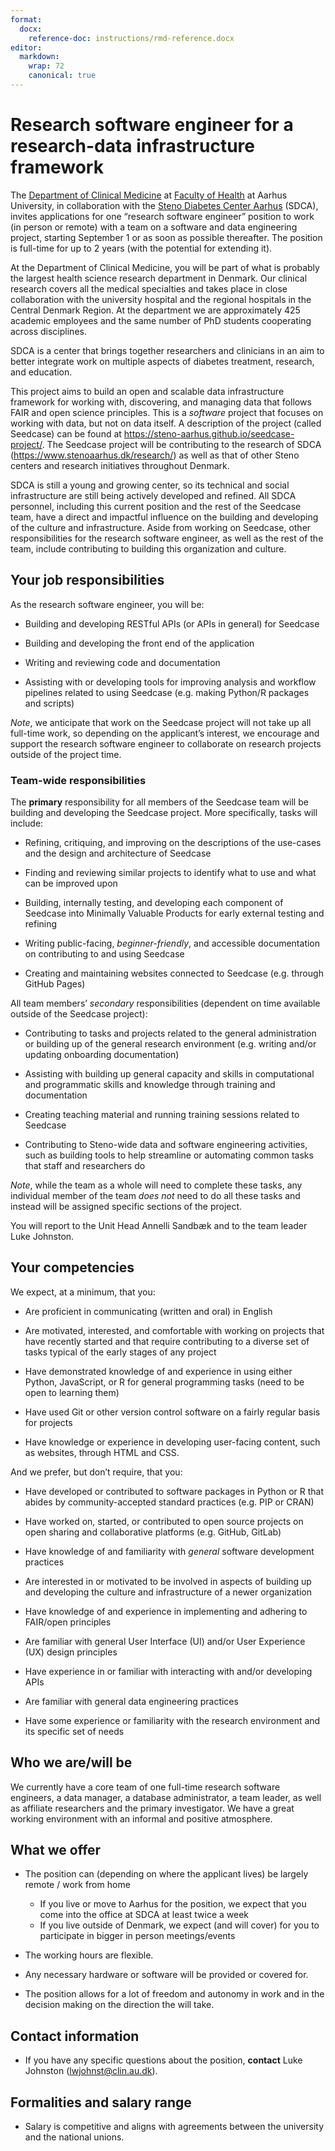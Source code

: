 ```yaml
---
format: 
  docx:
    reference-doc: instructions/rmd-reference.docx
editor:
  markdown:
    wrap: 72
    canonical: true
---
```


# Research software engineer for a research-data infrastructure framework

The [Department of Clinical Medicine](https://clin.au.dk/) at [Faculty
of Health](https://health.au.dk/en/) at Aarhus University, in
collaboration with the [Steno Diabetes Center
Aarhus](https://www.stenoaarhus.dk/) (SDCA), invites applications for
one "research software engineer" position to work (in person or remote)
with a team on a software and data engineering project, starting
September 1 or as soon as possible thereafter. The position is full-time
for up to 2 years (with the potential for extending it).

At the Department of Clinical Medicine, you will be part of what is
probably the largest health science research department in Denmark. Our
clinical research covers all the medical specialties and takes place in
close collaboration with the university hospital and the regional
hospitals in the Central Denmark Region. At the department we are
approximately 425 academic employees and the same number of PhD students
cooperating across disciplines.

SDCA is a center that brings together researchers and clinicians in an
aim to better integrate work on multiple aspects of diabetes treatment,
research, and education.

This project aims to build an open and scalable data infrastructure
framework for working with, discovering, and managing data that follows
FAIR and open science principles. This is a *software* project that
focuses on working with data, but not on data itself. A description of
the project (called Seedcase) can be found at
<https://steno-aarhus.github.io/seedcase-project/>. The Seedcase project
will be contributing to the research of SDCA
(<https://www.stenoaarhus.dk/research/>) as well as that of other Steno
centers and research initiatives throughout Denmark.

SDCA is still a young and growing center, so its technical and social
infrastructure are still being actively developed and refined. All SDCA
personnel, including this current position and the rest of the Seedcase
team, have a direct and impactful influence on the building and
developing of the culture and infrastructure. Aside from working on
Seedcase, other responsibilities for the research software engineer, as
well as the rest of the team, include contributing to building this
organization and culture.

## Your job responsibilities

As the research software engineer, you will be:

-   Building and developing RESTful APIs (or APIs in general) for
    Seedcase

-   Building and developing the front end of the application

-   Writing and reviewing code and documentation

-   Assisting with or developing tools for improving analysis and
    workflow pipelines related to using Seedcase (e.g. making Python/R
    packages and scripts)

*Note*, we anticipate that work on the Seedcase project will not take up
all full-time work, so depending on the applicant's interest, we
encourage and support the research software engineer to collaborate on
research projects outside of the project time.

### Team-wide responsibilities

The **primary** responsibility for all members of the Seedcase team will
be building and developing the Seedcase project. More specifically,
tasks will include:

-   Refining, critiquing, and improving on the descriptions of the
    use-cases and the design and architecture of Seedcase

-   Finding and reviewing similar projects to identify what to use and
    what can be improved upon

-   Building, internally testing, and developing each component of
    Seedcase into Minimally Valuable Products for early external testing
    and refining

-   Writing public-facing, *beginner-friendly*, and accessible
    documentation on contributing to and using Seedcase

-   Creating and maintaining websites connected to Seedcase (e.g.
    through GitHub Pages)

All team members' *secondary* responsibilities (dependent on time
available outside of the Seedcase project):

-   Contributing to tasks and projects related to the general
    administration or building up of the general research environment
    (e.g. writing and/or updating onboarding documentation)

-   Assisting with building up general capacity and skills in
    computational and programmatic skills and knowledge through training
    and documentation

-   Creating teaching material and running training sessions related to
    Seedcase

-   Contributing to Steno-wide data and software engineering activities,
    such as building tools to help streamline or automating common tasks
    that staff and researchers do

*Note*, while the team as a whole will need to complete these tasks, any
individual member of the team *does not* need to do all these tasks and
instead will be assigned specific sections of the project.

You will report to the Unit Head Annelli Sandbæk and to the team leader
Luke Johnston.

## Your competencies

We expect, at a minimum, that you:

-   Are proficient in communicating (written and oral) in English

-   Are motivated, interested, and comfortable with working on projects
    that have recently started and that require contributing to a
    diverse set of tasks typical of the early stages of any project

-   Have demonstrated knowledge of and experience in using either
    Python, JavaScript, or R for general programming tasks (need to be
    open to learning them)

-   Have used Git or other version control software on a fairly regular
    basis for projects

-   Have knowledge or experience in developing user-facing content, such
    as websites, through HTML and CSS.

And we prefer, but don't require, that you:

-   Have developed or contributed to software packages in Python or R
    that abides by community-accepted standard practices (e.g. PIP or
    CRAN)

-   Have worked on, started, or contributed to open source projects on
    open sharing and collaborative platforms (e.g. GitHub, GitLab)

-   Have knowledge of and familiarity with *general* software
    development practices

-   Are interested in or motivated to be involved in aspects of building
    up and developing the culture and infrastructure of a newer
    organization

-   Have knowledge of and experience in implementing and adhering to
    FAIR/open principles

-   Are familiar with general User Interface (UI) and/or User Experience
    (UX) design principles

-   Have experience in or familiar with interacting with and/or
    developing APIs

-   Are familiar with general data engineering practices

-   Have some experience or familiarity with the research environment
    and its specific set of needs

## Who we are/will be

We currently have a core team of one full-time research software
engineers, a data manager, a database administrator, a team leader, as
well as affiliate researchers and the primary investigator. We have a
great working environment with an informal and positive atmosphere.

## What we offer

-   The position can (depending on where the applicant lives) be largely
    remote / work from home

    -   If you live or move to Aarhus for the position, we expect that
        you come into the office at SDCA at least twice a week
    -   If you live outside of Denmark, we expect (and will cover) for
        you to participate in bigger in person meetings/events

-   The working hours are flexible.

-   Any necessary hardware or software will be provided or covered for.

-   The position allows for a lot of freedom and autonomy in work and in
    the decision making on the direction the will take.

## Contact information

-   If you have any specific questions about the position, **contact**
    Luke Johnston
    ([lwjohnst\@clin.au.dk](mailto:lwjohnst@clin.au.dk){.email}).

## Formalities and salary range

-   Salary is competitive and aligns with agreements between the
    university and the national unions.
